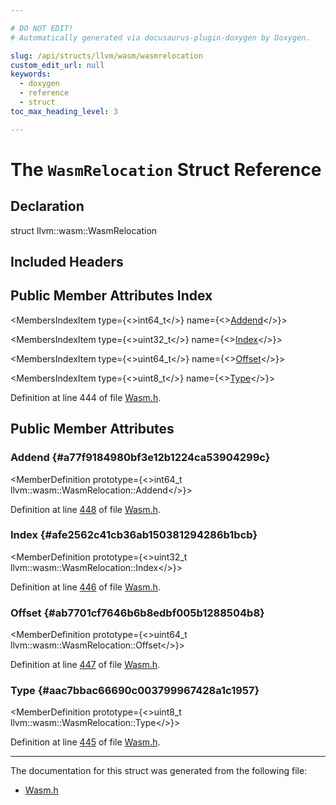 ```yaml
---

# DO NOT EDIT!
# Automatically generated via docusaurus-plugin-doxygen by Doxygen.

slug: /api/structs/llvm/wasm/wasmrelocation
custom_edit_url: null
keywords:
  - doxygen
  - reference
  - struct
toc_max_heading_level: 3

---
```





# The `WasmRelocation` Struct Reference

<DoxygenPage pluginConfig={pluginConfig}>



## Declaration

<CodeBlock>struct llvm::wasm::WasmRelocation</CodeBlock>

## Included Headers

<IncludesList>
<IncludesListItem
  filePath="llvm/BinaryFormat/Wasm.h"
  permalink="/docs/api/files/include/include/llvm/include/llvm/binaryformat/wasm-h"
  isLocal="true" />
</IncludesList>

## Public Member Attributes Index

<MembersIndex>

<MembersIndexItem
  type={<>int64&#95;t</>}
  name={<><a href="#a77f9184980bf3e12b1224ca53904299c">Addend</a></>}>
</MembersIndexItem>

<MembersIndexItem
  type={<>uint32&#95;t</>}
  name={<><a href="#afe2562c41cb36ab150381294286b1bcb">Index</a></>}>
</MembersIndexItem>

<MembersIndexItem
  type={<>uint64&#95;t</>}
  name={<><a href="#ab7701cf7646b6b8edbf005b1288504b8">Offset</a></>}>
</MembersIndexItem>

<MembersIndexItem
  type={<>uint8&#95;t</>}
  name={<><a href="#aac7bbac66690c003799967428a1c1957">Type</a></>}>
</MembersIndexItem>

</MembersIndex>


Definition at line 444 of file <a href="/docs/api/files/include/include/llvm/include/llvm/binaryformat/wasm-h">Wasm.h</a>.

<SectionDefinition>

## Public Member Attributes

### Addend {#a77f9184980bf3e12b1224ca53904299c}

<MemberDefinition
  prototype={<>int64&#95;t llvm::wasm::WasmRelocation::Addend</>}>

Definition at line <a href="/docs/api/files/include/include/llvm/include/llvm/binaryformat/wasm-h/#l00448">448</a> of file <a href="/docs/api/files/include/include/llvm/include/llvm/binaryformat/wasm-h">Wasm.h</a>.
</MemberDefinition>

### Index {#afe2562c41cb36ab150381294286b1bcb}

<MemberDefinition
  prototype={<>uint32&#95;t llvm::wasm::WasmRelocation::Index</>}>

Definition at line <a href="/docs/api/files/include/include/llvm/include/llvm/binaryformat/wasm-h/#l00446">446</a> of file <a href="/docs/api/files/include/include/llvm/include/llvm/binaryformat/wasm-h">Wasm.h</a>.
</MemberDefinition>

### Offset {#ab7701cf7646b6b8edbf005b1288504b8}

<MemberDefinition
  prototype={<>uint64&#95;t llvm::wasm::WasmRelocation::Offset</>}>

Definition at line <a href="/docs/api/files/include/include/llvm/include/llvm/binaryformat/wasm-h/#l00447">447</a> of file <a href="/docs/api/files/include/include/llvm/include/llvm/binaryformat/wasm-h">Wasm.h</a>.
</MemberDefinition>

### Type {#aac7bbac66690c003799967428a1c1957}

<MemberDefinition
  prototype={<>uint8&#95;t llvm::wasm::WasmRelocation::Type</>}>

Definition at line <a href="/docs/api/files/include/include/llvm/include/llvm/binaryformat/wasm-h/#l00445">445</a> of file <a href="/docs/api/files/include/include/llvm/include/llvm/binaryformat/wasm-h">Wasm.h</a>.
</MemberDefinition>

</SectionDefinition>

<hr/>

The documentation for this struct was generated from the following file:

<ul>
<li><a href="/docs/api/files/include/include/llvm/include/llvm/binaryformat/wasm-h">Wasm.h</a></li>
</ul>

</DoxygenPage>
